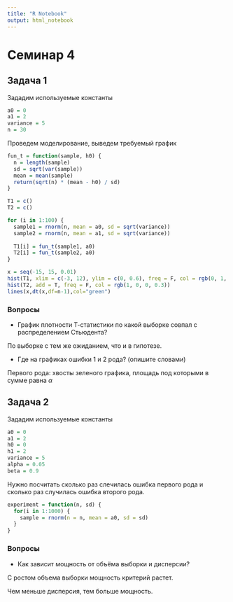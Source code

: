 ```yaml
---
title: "R Notebook"
output: html_notebook
---
```


# Семинар 4

## Задача 1
Зададим используемые константы
``` r
a0 = 0
a1 = 2
variance = 5
n = 30
```

Проведем моделирование, выведем требуемый график
``` r
fun_t = function(sample, h0) {
  n = length(sample)
  sd = sqrt(var(sample))
  mean = mean(sample)
  return(sqrt(n) * (mean - h0) / sd)
}

T1 = c()
T2 = c()

for (i in 1:100) {
  sample1 = rnorm(n, mean = a0, sd = sqrt(variance))
  sample2 = rnorm(n, mean = a1, sd = sqrt(variance))
  
  T1[i] = fun_t(sample1, a0)
  T2[i] = fun_t(sample2, a0)
}

x = seq(-15, 15, 0.01)
hist(T1, xlim = c(-3, 12), ylim = c(0, 0.6), freq = F, col = rgb(0, 1, 0, 0.3))
hist(T2, add = T, freq = F, col = rgb(1, 0, 0, 0.3))
lines(x,dt(x,df=n-1),col="green")
```

### Вопросы
* График плотности T-cтатистики по какой выборке совпал с распределением Стьюдента?

По выборке с тем же ожиданием, что и в гипотезе.

* Где на графиках ошибки 1 и 2 рода? (опишите словами)

Первого рода: хвосты зеленого графика, площадь под которыми в сумме равна $\alpha$

## Задача 2
Зададим используемые константы
``` r
a0 = 0
a1 = 2
h0 = 0
h1 = 2
variance = 5
alpha = 0.05
beta = 0.9
```

Нужно посчитать сколько раз слечилась ошибка первого рода и сколько раз случилась ошибка второго рода.

``` r
experiment = function(n, sd) {
  for(i in 1:1000) {
    sample = rnorm(n = n, mean = a0, sd = sd)
  }
}
```
### Вопросы
* Как зависит мощность от объёма выборки и дисперсии?

С ростом объема выборки мощность критерий растет.

Чем меньше дисперсия, тем больше мощность.
